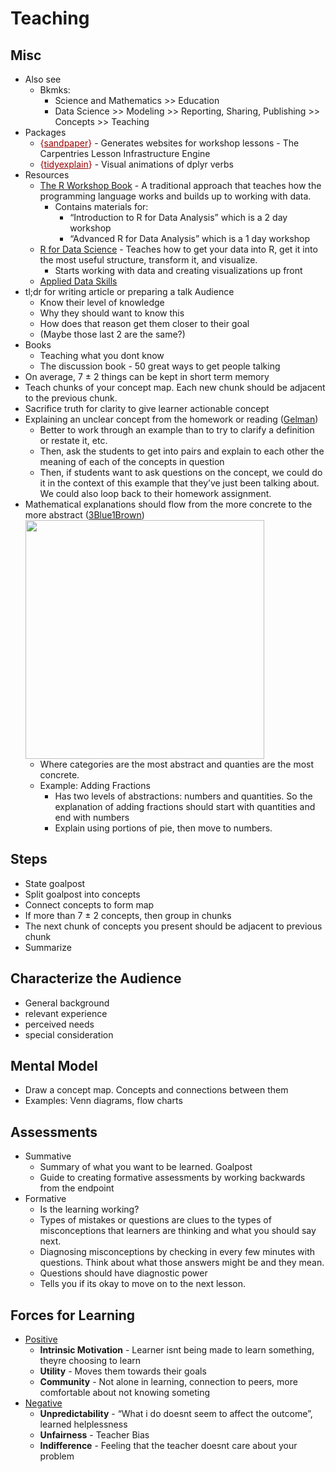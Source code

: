 # Teaching {#sec-teach .unnumbered}

## Misc {#sec-teach-misc .unnumbered}

-   Also see
    -   Bkmks:
        -   Science and Mathematics \>\> Education
        -   Data Science \>\> Modeling \>\> Reporting, Sharing, Publishing \>\> Concepts \>\> Teaching
-   Packages
    -   [{]{style="color: #990000"}[sandpaper](https://carpentries.github.io/sandpaper/){style="color: #990000"}[}]{style="color: #990000"} - Generates websites for workshop lessons - The Carpentries Lesson Infrastructure Engine
    -   [{]{style="color: #990000"}[tidyexplain](https://www.garrickadenbuie.com/project/tidyexplain/){style="color: #990000"}[}]{style="color: #990000"} - Visual animations of dplyr verbs
-   Resources
    -   [The R Workshop Book](https://www.r-workshop.org/) - A traditional approach that teaches how the programming language works and builds up to working with data.
        -   Contains materials for:
            -   “Introduction to R for Data Analysis” which is a 2 day workshop
            -   “Advanced R for Data Analysis” which is a 1 day workshop
    -   [R for Data Science](https://r4ds.hadley.nz/) - Teaches how to get your data into R, get it into the most useful structure, transform it, and visualize.
        -   Starts working with data and creating visualizations up front
    -   [Applied Data Skills](https://psyteachr.github.io/ads-v3/)
-   tl;dr for writing article or preparing a talk Audience
    -   Know their level of knowledge
    -   Why they should want to know this
    -   How does that reason get them closer to their goal
    -   (Maybe those last 2 are the same?)
-   Books
    -   Teaching what you dont know
    -   The discussion book - 50 great ways to get people talking
-   On average, 7 $\pm$ 2 things can be kept in short term memory
-   Teach chunks of your concept map. Each new chunk should be adjacent to the previous chunk.
-   Sacrifice truth for clarity to give learner actionable concept
-   Explaining an unclear concept from the homework or reading ([Gelman](https://statmodeling.stat.columbia.edu/2023/09/26/how-to-teach-certain-tricky-things-such-as-the-difference-between-standard-deviation-and-standard-error/))
    -   Better to work through an example than to try to clarify a definition or restate it, etc.
    -   Then, ask the students to get into pairs and explain to each other the meaning of each of the concepts in question
    -   Then, if students want to ask questions on the concept, we could do it in the context of this example that they've just been talking about. We could also loop back to their homework assignment.
-   Mathematical explanations should flow from the more concrete to the more abstract ([3Blue1Brown](https://www.youtube.com/watch?v=ojjzXyQCzso&t=500s))\
    ![](_resources/Teaching.resources/blues-abstraction-1.png){.lightbox width="382"}
    -   Where categories are the most abstract and quanties are the most concrete.
    -   [Example]{.ribbon-highlight}: Adding Fractions
        -   Has two levels of abstractions: numbers and quantities. So the explanation of adding fractions should start with quantities and end with numbers
        -   Explain using portions of pie, then move to numbers.

## Steps {#sec-teach-steps .unnumbered}

-   State goalpost
-   Split goalpost into concepts
-   Connect concepts to form map
-   If more than 7 $\pm$ 2 concepts, then group in chunks
-   The next chunk of concepts you present should be adjacent to previous chunk
-   Summarize

## Characterize the Audience {#sec-teach-chtaud .unnumbered}

-   General background
-   relevant experience
-   perceived needs
-   special consideration

## Mental Model {#sec-teach-mentmod .unnumbered}

-   Draw a concept map. Concepts and connections between them
-   Examples: Venn diagrams, flow charts

## Assessments {#sec-teach-ass .unnumbered}

-   Summative
    -   Summary of what you want to be learned. Goalpost
    -   Guide to creating formative assessments by working backwards from the endpoint
-   Formative
    -   Is the learning working? 
    -   Types of mistakes or questions are clues to the types of misconceptions that learners are thinking and what you should say next.
    -   Diagnosing misconceptions by checking in every few minutes with questions. Think about what those answers might be and they mean.
    -   Questions should have diagnostic power
    -   Tells you if its okay to move on to the next lesson.

## Forces for Learning {#sec-teach-forces .unnumbered}

-   [Positive]{.underline}
    -   **Intrinsic Motivation** - Learner isnt being made to learn something, theyre choosing to learn
    -   **Utility** - Moves them towards their goals
    -   **Community** - Not alone in learning, connection to peers, more comfortable about not knowing someting
-   [Negative]{.underline}
    -   **Unpredictability** - "What i do doesnt seem to affect the outcome", learned helplessness
    -   **Unfairness** - Teacher Bias
    -   **Indifference** - Feeling that the teacher doesnt care about your problem
